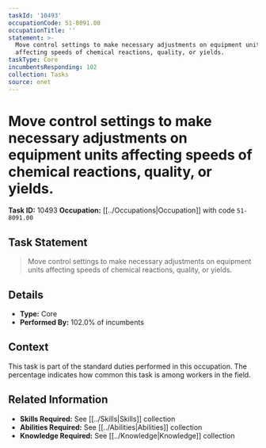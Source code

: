 ```yaml
---
taskId: '10493'
occupationCode: 51-8091.00
occupationTitle: ''
statement: >-
  Move control settings to make necessary adjustments on equipment units
  affecting speeds of chemical reactions, quality, or yields.
taskType: Core
incumbentsResponding: 102
collection: Tasks
source: onet
---
```

# Move control settings to make necessary adjustments on equipment units affecting speeds of chemical reactions, quality, or yields.

**Task ID:** 10493
**Occupation:** [[../Occupations|Occupation]] with code `51-8091.00`

## Task Statement

> Move control settings to make necessary adjustments on equipment units affecting speeds of chemical reactions, quality, or yields.

## Details

- **Type:** Core
- **Performed By:** 102.0% of incumbents

## Context

This task is part of the standard duties performed in this occupation. The percentage indicates how common this task is among workers in the field.

## Related Information

- **Skills Required:** See [[../Skills|Skills]] collection
- **Abilities Required:** See [[../Abilities|Abilities]] collection
- **Knowledge Required:** See [[../Knowledge|Knowledge]] collection
